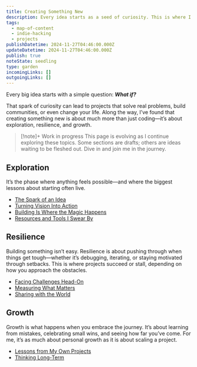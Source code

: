 ```yaml
---
title: Creating Something New
description: Every idea starts as a seed of curiosity. This is where I document my indie hacking journey, side projects, and the big ideas I’m turning into reality.
tags:
  - map-of-content
  - indie-hacking
  - projects
publishDatetime: 2024-11-27T04:46:00.000Z
updateDatetime: 2024-11-27T04:46:00.000Z
publish: true
noteState: seedling
type: garden
incomingLinks: []
outgoingLinks: []
---
```

Every big idea starts with a simple question: **_What if?_** 

That spark of curiosity can lead to projects that solve real problems, build communities, or even change your life. Along the way, I’ve found that creating something new is about much more than just coding—it’s about exploration, resilience, and growth.

> [!note]+ Work in progress
> This page is evolving as I continue exploring these topics. Some sections are drafts; others are ideas waiting to be fleshed out. Dive in and join me in the journey.

## Exploration
It’s the phase where anything feels possible—and where the biggest lessons about starting often live.

- [The Spark of an Idea](/unpublished)
- [Turning Vision Into Action](/unpublished)
- [Building Is Where the Magic Happens](/unpublished)
- [Resources and Tools I Swear By](/unpublished)
## Resilience
Building something isn’t easy. Resilience is about pushing through when things get tough—whether it’s debugging, iterating, or staying motivated through setbacks. This is where projects succeed or stall, depending on how you approach the obstacles.

- [Facing Challenges Head-On](/unpublished)
- [Measuring What Matters](/unpublished)
- [Sharing with the World](/unpublished)
## Growth
Growth is what happens when you embrace the journey. It’s about learning from mistakes, celebrating small wins, and seeing how far you’ve come. For me, it’s as much about personal growth as it is about scaling a project.
- [Lessons from My Own Projects](/unpublished)
- [Thinking Long-Term](/unpublished)